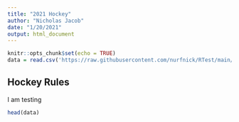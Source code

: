 ```yaml
---
title: "2021 Hockey"
author: "Nicholas Jacob"
date: "1/20/2021"
output: html_document
---
```


```r
knitr::opts_chunk$set(echo = TRUE)
data = read.csv('https://raw.githubusercontent.com/nurfnick/RTest/main/hockey.csv')
```

## Hockey Rules

I am testing

```r
head(data)
```
